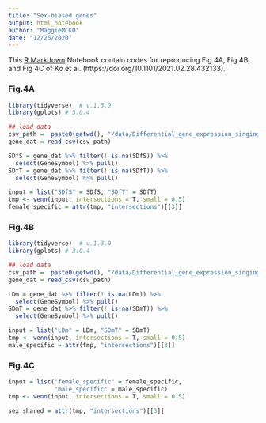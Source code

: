 ```yaml
---
title: "Sex-biased genes"
output: html_notebook
author: "MaggieMCKO"
date: "12/26/2020"
---
```


This [R Markdown](http://rmarkdown.rstudio.com) Notebook contain codes for reproducing Fig.4A, Fig.4B, and Fig 4C of Ko et al. (https://doi.org/10.1101/2021.02.28.432133).


### Fig.4A
```r
library(tidyverse)  # v.1.3.0
library(gplots) # 3.0.4

## load data
csv_path =  paste0(getwd(), "/data/Differential_gene_expression_singingbirds.csv")
gene_dat = read_csv(csv_path) 

SDfS = gene_dat %>% filter(! is.na(SDfS)) %>%
  select(GeneSymbol) %>% pull()
SDfT = gene_dat %>% filter(! is.na(SDfT)) %>%
  select(GeneSymbol) %>% pull()

input = list("SDfS" = SDfS, "SDfT" = SDfT)
tmp <- venn(input, intersections = T, small = 0.5)
female_specific = attr(tmp, "intersections")[[3]]

```

### Fig.4B
```r
library(tidyverse)  # v.1.3.0
library(gplots) # 3.0.4

## load data
csv_path =  paste0(getwd(), "/data/Differential_gene_expression_singingbirds.csv")
gene_dat = read_csv(csv_path) 

LDm = gene_dat %>% filter(! is.na(LDm)) %>%
  select(GeneSymbol) %>% pull()
SDmT = gene_dat %>% filter(! is.na(SDmT)) %>%
  select(GeneSymbol) %>% pull()

input = list("LDm" = LDm, "SDmT" = SDmT)
tmp <- venn(input, intersections = T, small = 0.5)
male_specific = attr(tmp, "intersections")[[3]]

```

### Fig.4C
```r

input = list("female_specific" = female_specific, 
             "male_specific" = male_specific)
tmp <- venn(input, intersections = T, small = 0.5)

sex_shared = attr(tmp, "intersections")[[3]]

```
